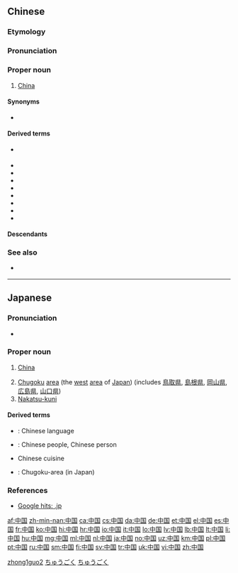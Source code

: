 ==Chinese==
{{zh-hanzi-box|[[中]][[国]]|[[中國]]}}

===Etymology===
{{zh-compound|中|国|center, central|country, kingdom}}

===Pronunciation===
{{zh-pron
|m=Zhōngguó
|c=zung1 gwok3
|h=pfs=Chûng-koet
|mn=Tiong-kok
|w=1tson koq
|ma=y|ca=yue-中國.ogg|ga=gan-中國.ogg|ja=cjy-中國.ogg|mna=nan-中國.ogg|wa=wuu-中國.ogg|xa=hsn-中國.ogg
|cat=pn
}}

===Proper noun===
{{zh-proper noun}}

# [[China]]
#: {{zh-usex|中国 的 首都{dū} 是 ^北京 。|The capital of '''China''' is Beijing.|link=yes}}
#: {{zh-usex|他 现在 在 ^中国 旅行。|He's travelling around '''China''' right now.|link=yes}}
#: {{zh-usex|你 喜欢 ^中国 文学 吗？|Do you like '''Chinese''' literature?|link=yes}}

====Synonyms====
* {{l|zh|天下|tr=tiānxià}} {{qualifier|lofty}}

====Derived terms====
* {{l|zh|中|tr=Zhōng-}} {{qualifier|abbreviation}}
* {{l|zh|中国城|tr=Zhōngguóchéng}}
* {{l|zh|中国大陆|tr=Zhōngguó dàlù}}
* {{l|zh|中国话|tr=Zhōngguóhuà}}
* {{l|zh|中国化|tr=Zhōngguóhuà}}
* {{l|zh|中国画|tr=Zhōngguóhuà}}
* {{l|zh|中国人|tr=Zhōngguórén}}
* {{l|zh|中国通|tr=Zhōngguótōng}}
* {{l|zh|中国语|tr=Zhōngguóyǔ}}

====Descendants====
{{Sinoxenic-word|中國|ちゅうごく|중국|Trung Quốc|j=中国}}

===See also===
* {{l|zh|华|tr=Huá-}} {{qualifier|abbreviation}}

[[Category:zh:Countries|zhong1guo2]]

----

==Japanese==
{{ja-kanjitab|ちゅう|こく|k2=ごく|r=y|yomi=on}}

===Pronunciation===
* {{audio|Ja-Chugoku.ogg|中国|lang=ja}}

===Proper noun===
{{ja-pos|ちゅうごく|proper|kyu=中國}}

# {{context|country|lang=ja}} [[China]]
# [[Chugoku]] [[area]] (the [[west]] [[area]] of [[Japan]]) (includes [[鳥取県]], [[島根県]], [[岡山県]], [[広島県]], [[山口県]])
# [[Nakatsu-kuni]]

====Derived terms====
* {{l|ja|中国語|tr=Chūgoku-go|sc=Jpan}}: Chinese language
* {{l|ja|中国人|tr=Chūgoku-jin|sc=Jpan}}: Chinese people, Chinese person
* {{l|ja|中国料理|tr=Chūgokuryōri|sc=Jpan}} Chinese cuisine
* {{l|ja|中国地方|tr=Chūgoku-chihō}}: Chugoku-area (in Japan)

===References===
* [http://www.google.co.jp/search?as_q=&num=10&hl=ja&btnG=Google+%E6%A4%9C%E7%B4%A2&as_epq=%E4%B8%AD%E5%9B%BD&as_oq=&as_eq=&lr=&as_ft=i&as_filetype=&as_qdr=all&as_occt=any&as_dt=i&as_sitesearch=.jp&as_rights= Google hits: .jp]

[[Category:ja:Countries|ちゅうごく]]
[[Category:ja:Place names|ちゅうごく]]

[[af:中国]]
[[zh-min-nan:中国]]
[[ca:中国]]
[[cs:中国]]
[[da:中国]]
[[de:中国]]
[[et:中国]]
[[el:中国]]
[[es:中国]]
[[fr:中国]]
[[ko:中国]]
[[hi:中国]]
[[hr:中国]]
[[io:中国]]
[[it:中国]]
[[lo:中国]]
[[lv:中国]]
[[lb:中国]]
[[lt:中国]]
[[li:中国]]
[[hu:中国]]
[[mg:中国]]
[[ml:中国]]
[[nl:中国]]
[[ja:中国]]
[[no:中国]]
[[uz:中国]]
[[km:中国]]
[[pl:中国]]
[[pt:中国]]
[[ru:中国]]
[[sm:中国]]
[[fi:中国]]
[[sv:中国]]
[[tr:中国]]
[[uk:中国]]
[[vi:中国]]
[[zh:中国]]